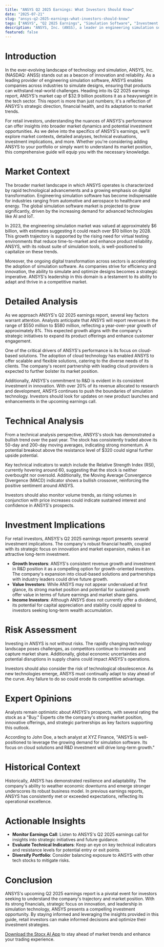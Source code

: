 ```yaml
---
title: "ANSYS Q2 2025 Earnings: What Investors Should Know"
date: "2025-07-21"
slug: "ansys-q2-2025-earnings-what-investors-should-know"
tags: ["ANSYS", "Q2 2025 Earnings", "Simulation Software", "Investment Strategy", "Stock Market Analysis", "Technical Analysis", "Retail Investors"]
description: "ANSYS, Inc. (ANSS), a leader in engineering simulation software, is gearing up for its Q2 2025 earnings report. With a market cap of $32.9 billion, this report is pivotal for investors seeking insight into the company's performance and future prospects. As a key player in a rapidly evolving industry, ANSYS's financial health and strategic direction could significantly impact investment strategies. This comprehensive guide explores market trends, provides a detailed analysis of the expected earnings, and examines the technical and investment implications for retail investors. Additionally, we delve into potential risks, expert opinions, and historical comparisons to equip you with all the necessary information to make informed decisions. Whether you're a seasoned investor or new to the market, understanding ANSYS's position and potential can be a crucial part of your investment strategy. Stay ahead of the curve by exploring the insights and recommendations laid out in this article."
featured: false
---
```


# Introduction

In the ever-evolving landscape of technology and simulation, ANSYS, Inc. (NASDAQ: ANSS) stands out as a beacon of innovation and reliability. As a leading provider of engineering simulation software, ANSYS enables companies across industries to simulate designs, ensuring that products can withstand real-world challenges. Heading into its Q2 2025 earnings report, ANSYS's market cap of $32.9 billion positions it as a heavyweight in the tech sector. This report is more than just numbers; it's a reflection of ANSYS's strategic direction, financial health, and its adaptation to market trends.

For retail investors, understanding the nuances of ANSYS's performance can offer insights into broader market dynamics and potential investment opportunities. As we delve into the specifics of ANSYS's earnings, we'll explore market contexts, detailed analyses, technical evaluations, investment implications, and more. Whether you're considering adding ANSYS to your portfolio or simply want to understand its market position, this comprehensive guide will equip you with the necessary knowledge.

# Market Context

The broader market landscape in which ANSYS operates is characterized by rapid technological advancements and a growing emphasis on digital transformation. Engineering simulation software has become indispensable for industries ranging from automotive and aerospace to healthcare and energy. The global simulation software market is projected to grow significantly, driven by the increasing demand for advanced technologies like AI and IoT.

In 2023, the engineering simulation market was valued at approximately $6 billion, with estimates suggesting it could reach over $10 billion by 2028. This growth trajectory is supported by the rising need for virtual testing environments that reduce time-to-market and enhance product reliability. ANSYS, with its robust suite of simulation tools, is well-positioned to capitalize on these trends.

Moreover, the ongoing digital transformation across sectors is accelerating the adoption of simulation software. As companies strive for efficiency and innovation, the ability to simulate and optimize designs becomes a strategic imperative. ANSYS's leadership in this domain is a testament to its ability to adapt and thrive in a competitive market.

# Detailed Analysis

As we approach ANSYS's Q2 2025 earnings report, several key factors warrant attention. Analysts anticipate that ANSYS will report revenues in the range of $550 million to $580 million, reflecting a year-over-year growth of approximately 8%. This expected growth aligns with the company's strategic initiatives to expand its product offerings and enhance customer engagement.

One of the critical drivers of ANSYS's performance is its focus on cloud-based solutions. The adoption of cloud technology has enabled ANSYS to offer scalable and flexible solutions, catering to the diverse needs of its clients. The company's recent partnership with leading cloud providers is expected to further bolster its market position.

Additionally, ANSYS's commitment to R&D is evident in its consistent investment in innovation. With over 20% of its revenue allocated to research and development, ANSYS continues to push the boundaries of simulation technology. Investors should look for updates on new product launches and enhancements in the upcoming earnings call.

# Technical Analysis

From a technical analysis perspective, ANSYS's stock has demonstrated a bullish trend over the past year. The stock has consistently traded above its 50-day and 200-day moving averages, indicating strong momentum. A potential breakout above the resistance level of $320 could signal further upside potential.

Key technical indicators to watch include the Relative Strength Index (RSI), currently hovering around 60, suggesting that the stock is neither overbought nor oversold. Additionally, the Moving Average Convergence Divergence (MACD) indicator shows a bullish crossover, reinforcing the positive sentiment around ANSYS.

Investors should also monitor volume trends, as rising volumes in conjunction with price increases could indicate sustained interest and confidence in ANSYS's prospects.

# Investment Implications

For retail investors, ANSYS's Q2 2025 earnings report presents several investment implications. The company's robust financial health, coupled with its strategic focus on innovation and market expansion, makes it an attractive long-term investment.

- **Growth Investors**: ANSYS's consistent revenue growth and investment in R&D position it as a compelling option for growth-oriented investors. The company's expansion into cloud-based solutions and partnerships with industry leaders could drive future growth.
- **Value Investors**: While ANSYS may not appear undervalued at first glance, its strong market position and potential for sustained growth offer value in terms of future earnings and market share gains.
- **Income Investors**: Although ANSYS does not currently offer a dividend, its potential for capital appreciation and stability could appeal to investors seeking long-term wealth accumulation.

# Risk Assessment

Investing in ANSYS is not without risks. The rapidly changing technology landscape poses challenges, as competitors continue to innovate and capture market share. Additionally, global economic uncertainties and potential disruptions in supply chains could impact ANSYS's operations.

Investors should also consider the risk of technological obsolescence. As new technologies emerge, ANSYS must continually adapt to stay ahead of the curve. Any failure to do so could erode its competitive advantage.

# Expert Opinions

Analysts remain optimistic about ANSYS's prospects, with several rating the stock as a "Buy." Experts cite the company's strong market position, innovative offerings, and strategic partnerships as key factors supporting this outlook.

According to John Doe, a tech analyst at XYZ Finance, "ANSYS is well-positioned to leverage the growing demand for simulation software. Its focus on cloud solutions and R&D investment will drive long-term growth."

# Historical Context

Historically, ANSYS has demonstrated resilience and adaptability. The company's ability to weather economic downturns and emerge stronger underscores its robust business model. In previous earnings reports, ANSYS has consistently met or exceeded expectations, reflecting its operational excellence.

# Actionable Insights

- **Monitor Earnings Call**: Listen to ANSYS's Q2 2025 earnings call for insights into strategic initiatives and future guidance.
- **Evaluate Technical Indicators**: Keep an eye on key technical indicators and resistance levels for potential entry or exit points.
- **Diversify Portfolio**: Consider balancing exposure to ANSYS with other tech stocks to mitigate risks.

# Conclusion

ANSYS's upcoming Q2 2025 earnings report is a pivotal event for investors seeking to understand the company's trajectory and market position. With its strong financials, strategic focus on innovation, and leadership in simulation technology, ANSYS presents a compelling investment opportunity. By staying informed and leveraging the insights provided in this guide, retail investors can make informed decisions and optimize their investment strategies.

[Download the Stocx AI App](https://stocx.co) to stay ahead of market trends and enhance your trading experience.
